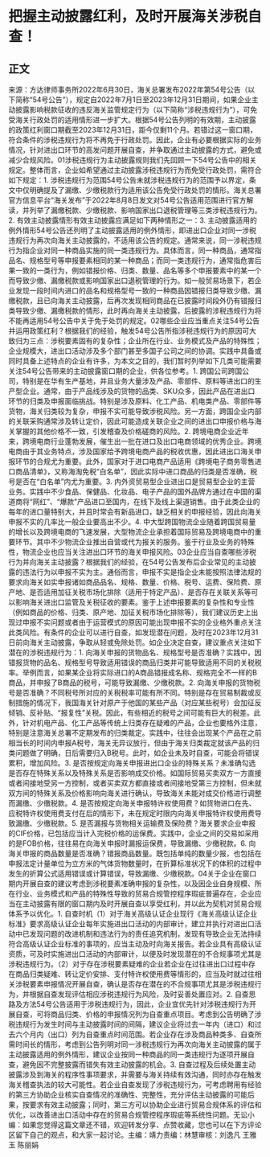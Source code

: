 # 把握主动披露红利，及时开展海关涉税自查！
## 正文
来源：方达律师事务所2022年6月30日，海关总署发布2022年第54号公告（以下简称“54号公告”），规定自2022年7月1日至2023年12月31日期间，如果企业主动披露影响税款征收的违反海关监管规定行为（以下简称“涉税违规行为”），可免受海关行政处罚的适用情形进一步扩大。根据54号公告列明的有效期，主动披露的政策红利窗口期截至2023年12月31日，距今仅剩11个月。若错过这一窗口期，符合条件的涉税违规行为将不再免于行政处罚。因此，企业有必要根据实际的业务情况，针对进出口环节的高发问题开展自查，并争取通过主动披露的方式，避免或减少合规风险。01涉税违规行为主动披露规则我们先回顾一下54号公告中的相关规定。整体而言，企业如希望通过主动披露涉税违规行为而免受行政处罚，需符合如下规定：1. 涉税违规行为范围54号公告未就涉税违规行为的范围予以界定，条文中仅明确提及了漏缴、少缴税款行为适用该公告免受行政处罚的情形。海关总署官方信息平台“海关发布”于2022年8月8日发文对54号公告适用范围进行官方解读，并列举了漏缴税款、少缴税款、影响国家出口退税管理等三类涉税违规行为。2. 有效主动披露情形有效主动披露应满足如下两种情形之一：3. 主动披露适用的例外情形54号公告还列明了主动披露适用的例外情形，即进出口企业对同一涉税违规行为再次向海关主动披露的，不适用该公告的规定。通常来说，同一涉税违规行为指企业对同一种商品实施的同一类违规行为。具体而言，同一种商品，通常指品名、规格型号等申报要素相同的某一种商品；而同一类违规行为，通常指危害后果一致的一类行为，例如错报价格、归类、数量、品名等多个申报要素中的某一个而导致少缴、漏缴税款或影响国家出口退税管理的行为。如一般贸易场景下，若企业发现一段时间内进口的品名和规格型号一致的一种商品因错报归类导致少缴、漏缴税款，且已向海关主动披露，后再次发现相同商品在已披露时间段外仍有错报归类导致少缴、漏缴税款的情形，此时再向海关主动披露，后披露的涉税违规行为将不能再适用54号公告中关于免于处罚的规定。02哪些企业应当重点关注54号公告并运用政策红利？根据我们的经验，触发54号公告所指涉税违规行为的原因可大致归为三点：涉税要素固有的复杂性；企业所在行业、业务模式及产品的特殊性；企业规模大，进出口活动涉及多个部门甚至多国子公司之间的协调。实践中具备或同时具备上述特点的企业有许多，为本文之目的，我们暂时列举如下几类可能需要关注54号公告带来的主动披露窗口期的企业，供各位参考。1. 跨国公司跨国公司，特别是在华有生产基地，并且业务大量涉及产品、零部件、原料等进出口的生产型企业。通常，由于产品线涉及的货物的品类、SKU众多，因此产品在进出口环节的归类及申报面临挑战。特别是涉及原料、化工产品、机电类产品、零部件等货物，海关归类较为复杂，申报不实可能导致涉税风险。另一方面，跨国企业内部的关联采购通常涉及转让定价，因此可能造成关联企业之间的进出口申报价格与海关掌握的其他价格不一致，引发稽查及价格磋商的风险。2. 跨境电商企业近年来，跨境电商行业蓬勃发展，催生出一批在进口及出口电商领域的优秀企业。跨境电商由于其业务特点，涉及国家给予跨境电商产品的税收优惠，因此进出口海关申报环节的合规尤为重要。此外，国家对于进口电商产品适用《跨境电子商务零售进口商品清单》，又称海淘免税“白名单”，因此实际中进口商品的归类是否准确，税号是否在“白名单”内尤为重要。3. 内外资贸易型企业进出口是贸易型企业的主营业务。实践中不少食品、保健品、化妆品、电子产品的国外品牌方通过在中国的渠道商将“网红”、“爆款”产品进口至国内，在线下及线上渠道销售。由于此类企业的每年的进口量特别大，并且时常会有新品进口，缺乏相关的申报经验，因此向海关申报不实的几率比一般企业要高出不少。4.  中大型跨国物流企业随着跨国贸易量的增长以及跨境电商的飞速发展，大型物流企业承担着国际贸易及跨境电商中的重要环节。其中不少物流企业推出自营或代为报关的服务。鉴于行业及业务的特殊性，物流企业也应当关注进出口环节的海关申报风险。03企业应当自查哪些涉税行为并向海关主动披露？根据我们的经验，在54号公告发布后企业常见的主动披露的违法行为以申报不实为主。通俗而言，申报不实是指企业未能按照法律法规的要求向海关如实申报诸如商品品名、规格、数量、价格、税号、运费、保险费、原产地、是否适用加征关税市场化排除（适用于特定产品）、是否存在关联关系等可以影响海关进出口监管及关税征收的要素。鉴于上述申报要素的复杂性和专业性（例如商品的价格、归类、原产地、加征关税市场化排除等），我们建议历史上出现过申报不实问题或者由于运营模式的原因可能出现申报不实的企业格外重点关注此类风险。有条件的企业可以进行自查，如发现潜在问题，及时在2023年12月31日前向海关主动披露，争取从轻或免除处罚。如企业决定自查，建议重点关注如下潜在的涉税违规行为：1. 向海关申报的货物品名、规格型号是否准确？实践中，因错报货物的品名、规格型号导致适用错误的商品归类并可能导致适用不同的关税税率。举例而言，如果某企业将实际进口的A商品错报成名称、规格完全不一样的B商品，并申报了B商品的税号，可能导致漏缴、少缴税款。2. 向海关申报的货物税号是否准确？不同税号所对应的关税税率可能有所不同。特别是存在贸易制裁或反制措施的情况下，我国海关针对原产于他国的某些产品（对应某些税号）会加征反倾销、反补贴、“报复性”关税。因此，有些相近的税号之间可能有巨大的税差。此外，针对机电产品、化工产品等传统上归类存在疑难的产品，企业也要格外注意，特别是注意海关总署不定期发布的归类裁定。实践中，往往会出现某个产品在之前相当长的时间内申报A税号，海关无异议放行，但由于海关归类裁定就该产品的归类问题做了明确，日后需要归入B税号。此时，如企业未及时自查，可能会将错误累积，增加风险。3. 是否按规定向海关申报进出口企业的特殊关系？未准确勾选是否存在特殊关系以及特殊关系是否影响成交价格。如国际贸易买卖双方一方直接或者间接地受另一方控制，或者买卖双方都直接或者间接地受第三方控制，但未就双方间的特殊关系及价格影响向海关进行确认，导致海关未能对成交价格进行调整而漏缴、少缴税款。4. 是否按规定向海关申报特许权使用费？如货物进口在先、应税特许权使用费支付在后的情形下，未在规定时限内向海关申报特许权使用费导致漏缴、少缴税款。5. 是否漏报与货物相关运输费及保险费？海关要求企业申报的CIF价格，已包括应当计入完税价格的运保费。实践中，企业之间的交易如采用的是FOB价格，往往易在向海关申报时漏报运保费，导致漏缴、少缴税款。6.  向海关申报的商品数量是否准确？错报商品数量。既包括单纯的数量少报，也包括在申报法定计量单位为立方米的气体货物数量时，在折算标准状况下的体积的过程中发生的折算公式适用错误或计算错误，导致漏缴、少缴税款。04关于企业在窗口期内开展自查的建议考虑到涉税要素准确申报的复杂性，以及因企业自身规模、所在行业、业务模式和产品的特殊性导致的贸易合规管控程序瑕疵普遍存在，企业应当在主动披露有限的窗口期内及时开展自查以享受红利，并以此为契机对贸易合规体系予以优化。1. 自查时机（1）对于海关高级认证企业现行《海关高级认证企业标准》要求高级认证企业每年实施进出口活动的内部审计，建立并执行对进出口活动中已发现问题的改进机制和违法行为的责任追究机制，发现有导致企业无法持续符合高级认证企业标准的事项的，应当主动及时向海关报告。若企业具有高级认证资质，可及时实施进出口活动的内部审计，以便及时发现潜在的不合规事项尤其是涉税违规行为。（2）对于存在涉税要素疑难的企业若企业在过往进出口过程中存在商品归类疑难、转让定价安排、支付特许权使用费等情形的，应当及时就过往相关涉税要素申报情况开展自查，确认是否存在潜在的不合规事项尤其是涉税违规行为，并根据自查发现评估相应涉税违规行为风险，及时妥善处置应对。2. 自查思路及方法54号公告适用于涉税违规行为，因此，企业宜优先针对涉税违规行为开展自查，可将商品归类、价格的申报情况列为自查重点项目。考虑到公告明确了涉税违规行为发生时间与主动披露时间的间隔，建议企业将过去一年内（进口）和过去六个月内（出口）列为自查重点时间范围。若企业存在涉及商品种类多、自查所需时间长的情形，考虑到公告列明对同一涉税违规行为再次向海关主动披露的属于主动披露适用的例外情形，建议企业按同一种商品的同一类违规行为逐项开展自查，避免因不完整披露而错失有效主动披露的机会。3.  自查过程及后续处置主动披露涉及到海关的程序性事项要求，并需要与海关持续有效沟通，同时亦存在触发海关稽查执法的较大可能性。若企业自查发现了涉税违规行为，可考虑聘用有经验的第三方协助企业核实自查情况的准确性、完整性，充分评估主动披露的可能后果，按要求有效主动披露；同时，第三方可以协助企业进行贸易合规体系的评估和优化，以改善进出口活动中存在的贸易合规管控程序瑕疵等系统性问题。无讼小编：如果您觉得这篇文章还不错，欢迎转发分享、点赞收藏，您也可以在下方评论区留下自己的观点，和大家一起讨论。主编：靖力责编：林慧审核：刘逸凡 王雅玉 陈丽娟